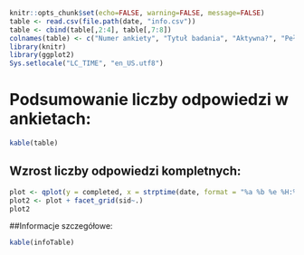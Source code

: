 ```r
knitr::opts_chunk$set(echo=FALSE, warning=FALSE, message=FALSE)
table <- read.csv(file.path(date, "info.csv"))
table <- cbind(table[,2:4], table[,7:8])
colnames(table) <- c("Numer ankiety", "Tytuł badania", "Aktywna?", "Pełnych odpowiedzi", "Wszystkich odpowiedzi")
library(knitr)
library(ggplot2)
Sys.setlocale("LC_TIME", "en_US.utf8")
```

Podsumowanie liczby odpowiedzi w ankietach:
===========================================

``` r
kable(table)
```


## Wzrost liczby odpowiedzi kompletnych:

```r
plot <- qplot(y = completed, x = strptime(date, format = "%a %b %e %H:%M:%S %Y"), data = infoTable, geom = "line")
plot2 <- plot + facet_grid(sid~.)
plot2
```

##Informacje szczegółowe:

```r
kable(infoTable)
```